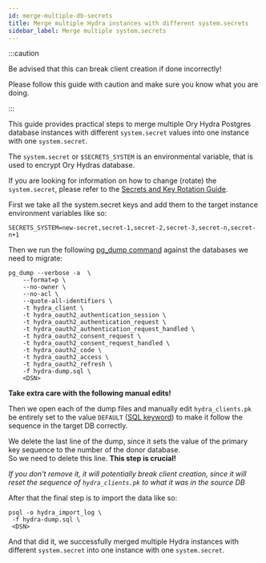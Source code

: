 ```yaml
---
id: merge-multiple-db-secrets
title: Merge multiple Hydra instances with different system.secrets
sidebar_label: Merge multiple system.secrets
---
```


:::caution

Be advised that this can break client creation if done incorrectly!

Please follow this guide with caution and make sure you know what you are doing.

:::

This guide provides practical steps to merge multiple Ory Hydra Postgres
database instances with different `system.secret` values into one instance with
one `system.secret`.

The `system.secret` or `$SECRETS_SYSTEM` is an environmental variable, that is
used to encrypt Ory Hydras database.

If you are looking for information on how to change (rotate) the
`system.secret`, please refer to the
[Secrets and Key Rotation Guide](https://www.ory.sh/hydra/docs/guides/secrets-key-rotation/#rotation-of-hmac-token-signing-and-database-and-cookie-encryption-keys).

First we take all the system.secret keys and add them to the target instance
environment variables like so:

`SECRETS_SYSTEM=new-secret,secret-1,secret-2,secret-3,secret-n,secret-n+1`

Then we run the following
[pg_dump command](https://www.postgresql.org/docs/9.3/app-pgdump.html) against
the databases we need to migrate:

```
pg_dump --verbose -a  \
	--format=p \
	--no-owner \
	--no-acl \
	--quote-all-identifiers \
	-t hydra_client \
	-t hydra_oauth2_authentication_session \
	-t hydra_oauth2_authentication_request \
	-t hydra_oauth2_authentication_request_handled \
	-t hydra_oauth2_consent_request \
	-t hydra_oauth2_consent_request_handled \
	-t hydra_oauth2_code \
	-t hydra_oauth2_access \
	-t hydra_oauth2_refresh \
	-f hydra-dump.sql \
	<DSN>
```

**Take extra care with the following manual edits!**

Then we open each of the dump files and manually edit `hydra_clients.pk` be
entirely set to the value `DEFAULT`
([SQL keyword](https://www.w3schools.com/sql/sql_ref_default.asp)) to make it
follow the sequence in the target DB correctly.

We delete the last line of the dump, since it sets the value of the primary key
sequence to the number of the donor database.  
So we need to delete this line. **This step is crucial!**

_If you don't remove it, it will potentially break client creation, since it
will reset the sequence of `hydra_clients.pk` to what it was in the source DB_

After that the final step is to import the data like so:

```
psql -o hydra_import_log \
 -f hydra-dump.sql \
 <DSN>
```

And that did it, we successfully merged multiple Hydra instances with different
`system.secret` into one instance with one `system.secret`.
